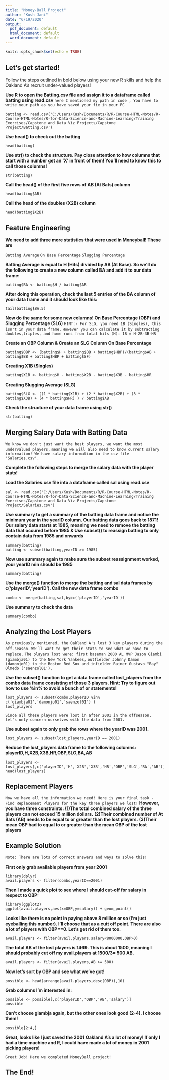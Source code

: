 ---
title: "Money-Ball Project"
author: "Kush Jani"
date: "6/19/2020"
output:
  pdf_document: default
  html_document: default
  word_document: default
---

```{r setup, include=FALSE}
knitr::opts_chunk$set(echo = TRUE)
```

## Let's get started!

Follow the steps outlined in bold below using your new R skills and help the Oakland A's recruit under-valued players!



**Use R to open the Batting.csv file and assign it to a dataframe called batting using read.csv**
`here I mentioned my path in code , You have to write your path as you have saved your fie in your PC`
```
batting <- read.csv('C:/Users/Kush/Documents/R/R-Course-HTML-Notes/R-Course-HTML-Notes/R-for-Data-Science-and-Machine-Learning/Training Exercises/Capstone and Data Viz Projects/Capstone Project/Batting.csv')

```
**Use head() to check out the batting**
```
head(batting)
```
**Use str() to check the structure. Pay close attention to how columns that start with a number get an 'X' in front of them! You'll need to know this to call those columns!**
```
str(batting)
```
**Call the head() of the first five rows of AB (At Bats) column**
```
head(batting$AB)
```
**Call the head of the doubles (X2B) column**
```
head(batting$X2B)
```


## Feature Engineering


**We need to add three more statistics that were used in Moneyball! These are**
  
` Batting Average`
` On Base Percentage`
` Slugging Percentage`

**Batting Average is equal to H (Hits) divided by AB (At Base). So we'll do the following to create a new column called BA and add it to our data frame:**
```
batting$BA <- batting$H / batting$AB
```
**After doing this operation, check the last 5 entries of the BA column of your data frame and it should look like this:**
```
tail(batting$BA,5)
```
**Now do the same for some new columns! On Base Percentage (OBP) and Slugging Percentage (SLG)**
`HINT:- For SLG, you need 1B (Singles), this isn't in your data frame.`
`However you can calculate it by subtracting doubles,triples, and home runs from total hits (H): 1B = H-2B-3B-HR`

**Create an OBP Column & Create an SLG Column**
**On Base Percentage**
```
batting$OBP <- (batting$H + batting$BB + batting$HBP)/(batting$AB + batting$BB + batting$HBP + batting$SF)
```
**Creating X1B (Singles)**
```
batting$X1B <- batting$H - batting$X2B - batting$X3B - batting$HR
```
**Creating Slugging Average (SLG)**
```
batting$SLG <- ((1 * batting$X1B) + (2 * batting$X2B) + (3 * batting$X3B) + (4 * batting$HR) ) / batting$AB
```
**Check the structure of your data frame using str()**
```
str(batting)
```
## Merging Salary Data with Batting Data
`We know we don't just want the best players, we want the most undervalued players,` `meaning we will also need to know current salary information! We have salary information in the csv file 'Salaries.csv'.`

**Complete the following steps to merge the salary data with the player stats!**

**Load the Salaries.csv file into a dataframe called sal using read.csv**
```
sal <- read.csv('C:/Users/Kush/Documents/R/R-Course-HTML-Notes/R-Course-HTML-Notes/R-for-Data-Science-and-Machine-Learning/Training Exercises/Capstone and Data Viz Projects/Capstone Project/Salaries.csv')
```
**Use summary to get a summary of the batting data frame and notice the minimum year in the yearID column. Our batting data goes back to 1871! Our salary data starts at 1985, meaning we need to remove the batting data that occured before 1985 & Use subset() to reassign batting to only contain data from 1985 and onwards**
```
summary(batting)
batting <- subset(batting,yearID >= 1985)
```
**Now use summary again to make sure the subset reassignment worked, your yearID min should be 1985**
```
summary(batting)
```
**Use the merge() function to merge the batting and sal data frames by c('playerID','yearID'). Call the new data frame combo**
```
combo <- merge(batting,sal,by=c('playerID','yearID'))
```
**Use summary to check the data**
```
summary(combo)
```
## Analyzing the Lost Players
`As previously mentioned, the Oakland A's lost 3 key players during the off-season.` `We'll want to get their stats to see what we have to replace.` 
`The players lost were: first baseman 2000 AL MVP Jason Giambi (giambja01) to the New York Yankees,` 
`outfielder Johnny Damon (damonjo01) to the Boston Red Sox and infielder Rainer Gustavo "Ray" Olmedo ('saenzol01').`

**Use the subset() function to get a data frame called lost_players from the combo data frame consisting of those 3 players. Hint: Try to figure out how to use %in% to avoid a bunch of or statements!**
```
lost_players <- subset(combo,playerID %in% c('giambja01','damonjo01','saenzol01') )
lost_players
```

`Since all these players were lost in after 2001 in the offseason, let's only concern ourselves with the data from 2001.`

**Use subset again to only grab the rows where the yearID was 2001.**
```
lost_players <- subset(lost_players,yearID == 2001)
```
**Reduce the lost_players data frame to the following columns: playerID,H,X2B,X3B,HR,OBP,SLG,BA,AB**
```
lost_players <- lost_players[,c('playerID','H','X2B','X3B','HR','OBP','SLG','BA','AB')]
head(lost_players)
```

## Replacement Players
`Now we have all the information we need! Here is your final task - Find Replacement Players for the key three players we lost!`
**However, you have three constraints: (1)The total combined salary of the three players can not exceed 15 million dollars.**
**(2)Their combined number of At Bats (AB) needs to be equal to or greater than the lost players.**
**(3)Their mean OBP had to equal to or greater than the mean OBP of the lost players**

## Example Solution

`Note: There are lots of correct answers and ways to solve this!`

**First only grab available players from year 2001**
```
library(dplyr)
avail.players <- filter(combo,yearID==2001)
```
**Then I made a quick plot to see where I should cut-off for salary in respect to OBP:**
```
library(ggplot2)
ggplot(avail.players,aes(x=OBP,y=salary)) + geom_point()

```



**Looks like there is no point in paying above 8 million or so (I'm just eyeballing this number). I'll choose that as a cutt off point. There are also a lot of players with OBP==0. Let's get rid of them too.**
```
avail.players <- filter(avail.players,salary<8000000,OBP>0)
```
**The total AB of the lost players is 1469. This is about 1500, meaning I should probably cut off my avail.players at 1500/3= 500 AB.**
```
avail.players <- filter(avail.players,AB >= 500)
```
**Now let's sort by OBP and see what we've got!**
```
possible <- head(arrange(avail.players,desc(OBP)),10)
```
**Grab columns I'm interested in:**
```
possible <- possible[,c('playerID','OBP','AB','salary')]
possible
```
**Can't choose giambja again, but the other ones look good (2-4). I choose them!**
```
possible[2:4,]
```
**Great, looks like I just saved the 2001 Oakland A's a lot of money! If only I had a time machine and R, I could have made a lot of money in 2001 picking players!**

`Great Job! Here we completed MoneyBall project!`

## The End!


